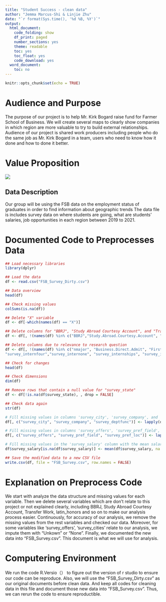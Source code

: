 ```yaml
---
title: "Student Success - clean data"
author: "Jemma Marcus-Shi & Linjie Zhu"
date: "`r format(Sys.time(), '%d %B, %Y')`"
output:
  html_document:
    code_folding: show
    df_print: paged
    number_sections: yes
    theme: readable
    toc: yes
    toc_float: yes
    code_download: yes
  word_document:
    toc: no
---
```


```r
knitr::opts_chunk$set(echo = TRUE)
```

# Audience and Purpose

The purpose of our project is to help Mr. Kirk Bogard raise fund for Farmer School of Business. We will create several maps to clearly show companies in which region are more valuable to try to build external relationships. Audience of our project is shared work producers including people who do the same job as Mr. Kirk Bogard in a team, users who need to know how it done and how to done it better.

# Value Proposition

![](poster%20Value%20proposition%20canvas%20simple%20white.png)

## Data Description

Our group will be using the FSB data on the employment status of graduates in order to find information about geographic trends The data file is includes survey data on where students are going, what are students' salaries, job opportunities in each region between 2019 to 2021.

# Documented Code to Preprocesses Data

```r
## Load necessary libraries
library(dplyr)

## Load the data
df <- read.csv("FSB_Survey_Dirty.csv")

## Data overview
head(df)

## Check missing values
colSums(is.na(df))

## Delete "X" variable
df <- df[-which(names(df) == "X")]

## Delete columns for "BBRJ", "Study Abroad Courtesy Account", and "Transfer Work" due to lack of understanding and relevance
df <- df[, !(names(df) %in% c("BBRJ","Study.Abroad.Courtesy.Account", "Transfer.Work..Pre.Banner."))]

## Delete columns due to relevance to research question
df <- df[, !(names(df) %in% c("nmajor", "Business.Direct.Admit", "First.Generation.College.Stdnt", "Combined.Bacc.and.Masters", "Dean.s.List", "FSB.Scholars", "Honors.Program", "President.s.List", "Cum.Laude", "Magna.Cum.Laude", "Summa.Cum.Laude", "University.Honors","UniversityHonors.w.Distinction", "year.x", "latin_honors", "survey_gradprogram", "survey_gradschool", 
"survey_internfour","survey_internone", "survey_internships", "survey_internthree", "survey_interntwo"))]

## Check for changes
head(df)

## Check dimensions
dim(df)

## Remove rows that contain a null value for "survey_state"
df <- df[!is.na(df$survey_state), , drop = FALSE]

## Check data again
str(df)

# Fill missing values in columns 'survey_city', 'survey_company', and 'survey_deptfunc' with "Unknown"
df[, c("survey_city", "survey_company", "survey_deptfunc")] <- lapply(df[, c("survey_city", "survey_company", "survey_deptfunc")], function(x) ifelse(is.na(x), "Unknown", x))

# Fill missing values in columns 'survey_offers', 'survey_pref_field', and 'survey_pref_loc' with "None"
df[, c("survey_offers", "survey_pref_field", "survey_pref_loc")] <- lapply(df[, c("survey_offers", "survey_pref_field", "survey_pref_loc")], function(x) ifelse(is.na(x), "None", x))

# Fill missing values in the 'survey_salary' column with the mean salary
df$survey_salary[is.na(df$survey_salary)] <- mean(df$survey_salary, na.rm = TRUE)

## Save the modified data to a new CSV file
write.csv(df, file = "FSB_Survey.csv", row.names = FALSE)

```

# Explanation on Preprocess Code

We start with analyze the data structure and missing values for each variable. Then we delete several variables which are don't relate to this project or not explained clearly, including BBRJ, Study Abroad Courtesy Account, Transfer Work, latin_honors and so on to make our analysis process easier. Continuously, for accuracy of our analysis, we remove the missing values from the rest variables and checked our data. Moreover, for some variables like 'survey_offers', 'survey_cities' relate to our analysis, we impute them with "Unkown" or "None". Finally, we documented the new data into "FSB_Survey.csv". This document is what we will use for analysis.

# Computering Environment

We run the code R.Versio（） to figure out the version of r studio to ensure our code can be reproduce. Also, we will use the "FSB_Survey_Dirty.csv" as our original documents before clean data. And keep all codes for cleaning data in this file and document those new data into "FSB_Survey.csv". Thus, we can rerun the code to ensure reproductible.
